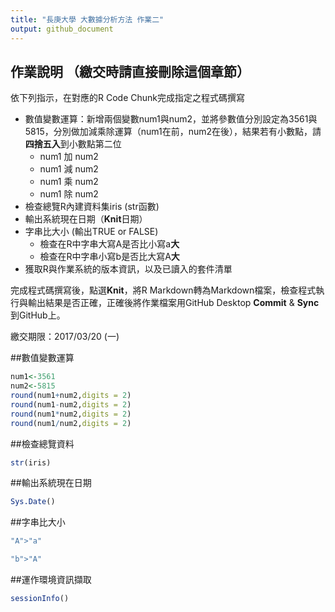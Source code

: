 ```yaml
---
title: "長庚大學 大數據分析方法 作業二"
output: github_document
---
```


## 作業說明 （繳交時請直接刪除這個章節）
依下列指示，在對應的R Code Chunk完成指定之程式碼撰寫

- 數值變數運算：新增兩個變數num1與num2，並將參數值分別設定為3561與5815，分別做加減乘除運算（num1在前，num2在後），結果若有小數點，請**四捨五入**到小數點第二位
    - num1 加 num2
    - num1 減 num2
    - num1 乘 num2
    - num1 除 num2
- 檢查總覽R內建資料集iris (str函數)
- 輸出系統現在日期（**Knit**日期）
- 字串比大小 (輸出TRUE or FALSE)
    - 檢查在R中字串大寫A是否比小寫a**大**
    - 檢查在R中字串小寫b是否比大寫A**大**
- 獲取R與作業系統的版本資訊，以及已讀入的套件清單

完成程式碼撰寫後，點選**Knit**，將R Markdown轉為Markdown檔案，檢查程式執行與輸出結果是否正確，正確後將作業檔案用GitHub Desktop **Commit** & **Sync**到GitHub上。

繳交期限：2017/03/20 (一)

##數值變數運算
```r
num1<-3561
num2<-5815
round(num1+num2,digits = 2)
round(num1-num2,digits = 2)
round(num1*num2,digits = 2)
round(num1/num2,digits = 2)
```

##檢查總覽資料
```r
str(iris)
```

##輸出系統現在日期
```r
Sys.Date()
```

##字串比大小
```r
"A">"a"

"b">"A"
```

##運作環境資訊擷取
```r
sessionInfo()
```



